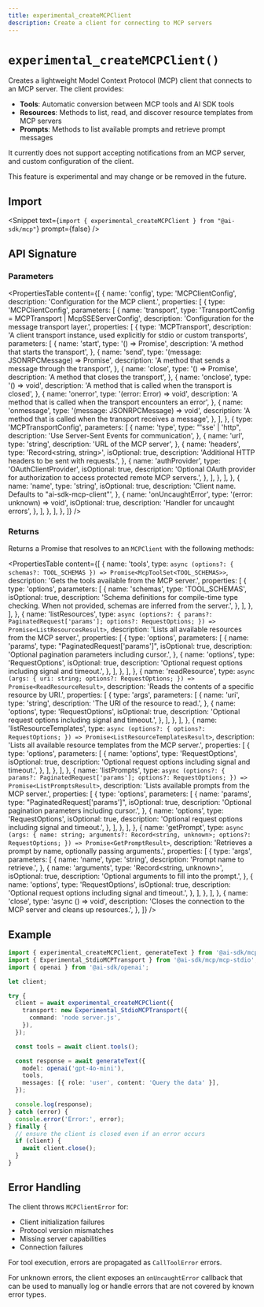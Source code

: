 ```yaml
---
title: experimental_createMCPClient
description: Create a client for connecting to MCP servers
---
```


# `experimental_createMCPClient()`

Creates a lightweight Model Context Protocol (MCP) client that connects to an MCP server. The client provides:

- **Tools**: Automatic conversion between MCP tools and AI SDK tools
- **Resources**: Methods to list, read, and discover resource templates from MCP servers
 - **Prompts**: Methods to list available prompts and retrieve prompt messages

It currently does not support accepting notifications from an MCP server, and custom configuration of the client.

This feature is experimental and may change or be removed in the future.

## Import

<Snippet
  text={`import { experimental_createMCPClient } from "@ai-sdk/mcp"`}
  prompt={false}
/>

## API Signature

### Parameters

<PropertiesTable
  content={[
    {
      name: 'config',
      type: 'MCPClientConfig',
      description: 'Configuration for the MCP client.',
      properties: [
        {
          type: 'MCPClientConfig',
          parameters: [
            {
              name: 'transport',
              type: 'TransportConfig = MCPTransport | McpSSEServerConfig',
              description: 'Configuration for the message transport layer.',
              properties: [
                {
                  type: 'MCPTransport',
                  description:
                    'A client transport instance, used explicitly for stdio or custom transports',
                  parameters: [
                    {
                      name: 'start',
                      type: '() => Promise<void>',
                      description: 'A method that starts the transport',
                    },
                    {
                      name: 'send',
                      type: '(message: JSONRPCMessage) => Promise<void>',
                      description:
                        'A method that sends a message through the transport',
                    },
                    {
                      name: 'close',
                      type: '() => Promise<void>',
                      description: 'A method that closes the transport',
                    },
                    {
                      name: 'onclose',
                      type: '() => void',
                      description:
                        'A method that is called when the transport is closed',
                    },
                    {
                      name: 'onerror',
                      type: '(error: Error) => void',
                      description:
                        'A method that is called when the transport encounters an error',
                    },
                    {
                      name: 'onmessage',
                      type: '(message: JSONRPCMessage) => void',
                      description:
                        'A method that is called when the transport receives a message',
                    },
                  ],
                },
                {
                  type: 'MCPTransportConfig',
                  parameters: [
                    {
                      name: 'type',
                      type: "'sse' | 'http",
                      description: 'Use Server-Sent Events for communication',
                    },
                    {
                      name: 'url',
                      type: 'string',
                      description: 'URL of the MCP server',
                    },
                    {
                      name: 'headers',
                      type: 'Record<string, string>',
                      isOptional: true,
                      description:
                        'Additional HTTP headers to be sent with requests.',
                    },
                    {
                      name: 'authProvider',
                      type: 'OAuthClientProvider',
                      isOptional: true,
                      description:
                        'Optional OAuth provider for authorization to access protected remote MCP servers.',
                    },
                  ],
                },
              ],
            },
            {
              name: 'name',
              type: 'string',
              isOptional: true,
              description: 'Client name. Defaults to "ai-sdk-mcp-client"',
            },
            {
              name: 'onUncaughtError',
              type: '(error: unknown) => void',
              isOptional: true,
              description: 'Handler for uncaught errors',
            },
          ],
        },
      ],
    },
  ]}
/>

### Returns

Returns a Promise that resolves to an `MCPClient` with the following methods:

<PropertiesTable
  content={[
    {
      name: 'tools',
      type: `async (options?: {
        schemas?: TOOL_SCHEMAS
      }) => Promise<McpToolSet<TOOL_SCHEMAS>>`,
      description: 'Gets the tools available from the MCP server.',
      properties: [
        {
          type: 'options',
          parameters: [
            {
              name: 'schemas',
              type: 'TOOL_SCHEMAS',
              isOptional: true,
              description:
                'Schema definitions for compile-time type checking. When not provided, schemas are inferred from the server.',
            },
          ],
        },
      ],
    },
    {
      name: 'listResources',
      type: `async (options?: {
        params?: PaginatedRequest['params'];
        options?: RequestOptions;
      }) => Promise<ListResourcesResult>`,
      description: 'Lists all available resources from the MCP server.',
      properties: [
        {
          type: 'options',
          parameters: [
            {
              name: 'params',
              type: "PaginatedRequest['params']",
              isOptional: true,
              description: 'Optional pagination parameters including cursor.',
            },
            {
              name: 'options',
              type: 'RequestOptions',
              isOptional: true,
              description:
                'Optional request options including signal and timeout.',
            },
          ],
        },
      ],
    },
    {
      name: 'readResource',
      type: `async (args: {
        uri: string;
        options?: RequestOptions;
      }) => Promise<ReadResourceResult>`,
      description: 'Reads the contents of a specific resource by URI.',
      properties: [
        {
          type: 'args',
          parameters: [
            {
              name: 'uri',
              type: 'string',
              description: 'The URI of the resource to read.',
            },
            {
              name: 'options',
              type: 'RequestOptions',
              isOptional: true,
              description:
                'Optional request options including signal and timeout.',
            },
          ],
        },
      ],
    },
    {
      name: 'listResourceTemplates',
      type: `async (options?: {
        options?: RequestOptions;
      }) => Promise<ListResourceTemplatesResult>`,
      description:
        'Lists all available resource templates from the MCP server.',
      properties: [
        {
          type: 'options',
          parameters: [
            {
              name: 'options',
              type: 'RequestOptions',
              isOptional: true,
              description:
                'Optional request options including signal and timeout.',
            },
          ],
        },
      ],
    },
    {
      name: 'listPrompts',
      type: `async (options?: {
        params?: PaginatedRequest['params'];
        options?: RequestOptions;
      }) => Promise<ListPromptsResult>`,
      description: 'Lists available prompts from the MCP server.',
      properties: [
        {
          type: 'options',
          parameters: [
            {
              name: 'params',
              type: "PaginatedRequest['params']",
              isOptional: true,
              description: 'Optional pagination parameters including cursor.',
            },
            {
              name: 'options',
              type: 'RequestOptions',
              isOptional: true,
              description:
                'Optional request options including signal and timeout.',
            },
          ],
        },
      ],
    },
    {
      name: 'getPrompt',
      type: `async (args: {
        name: string;
        arguments?: Record<string, unknown>;
        options?: RequestOptions;
      }) => Promise<GetPromptResult>`,
      description: 'Retrieves a prompt by name, optionally passing arguments.',
      properties: [
        {
          type: 'args',
          parameters: [
            {
              name: 'name',
              type: 'string',
              description: 'Prompt name to retrieve.',
            },
            {
              name: 'arguments',
              type: 'Record<string, unknown>',
              isOptional: true,
              description: 'Optional arguments to fill into the prompt.',
            },
            {
              name: 'options',
              type: 'RequestOptions',
              isOptional: true,
              description:
                'Optional request options including signal and timeout.',
            },
          ],
        },
      ],
    },
    {
      name: 'close',
      type: 'async () => void',
      description:
        'Closes the connection to the MCP server and cleans up resources.',
    },
  ]}
/>

## Example

```typescript
import { experimental_createMCPClient, generateText } from '@ai-sdk/mcp';
import { Experimental_StdioMCPTransport } from '@ai-sdk/mcp/mcp-stdio';
import { openai } from '@ai-sdk/openai';

let client;

try {
  client = await experimental_createMCPClient({
    transport: new Experimental_StdioMCPTransport({
      command: 'node server.js',
    }),
  });

  const tools = await client.tools();

  const response = await generateText({
    model: openai('gpt-4o-mini'),
    tools,
    messages: [{ role: 'user', content: 'Query the data' }],
  });

  console.log(response);
} catch (error) {
  console.error('Error:', error);
} finally {
  // ensure the client is closed even if an error occurs
  if (client) {
    await client.close();
  }
}
```

## Error Handling

The client throws `MCPClientError` for:

- Client initialization failures
- Protocol version mismatches
- Missing server capabilities
- Connection failures

For tool execution, errors are propagated as `CallToolError` errors.

For unknown errors, the client exposes an `onUncaughtError` callback that can be used to manually log or handle errors that are not covered by known error types.

